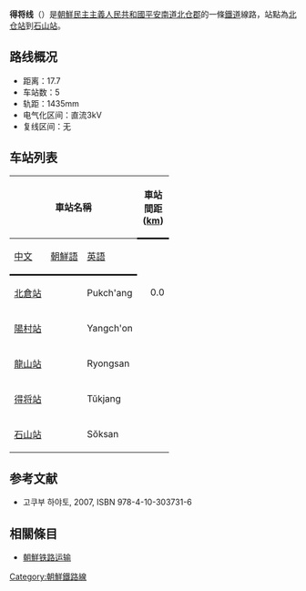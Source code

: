 '''得将线'''（{{kor|名=北|諺=득장선|漢=得将線|羅=Tŭkjang sŏn|f=y}}）是[[朝鮮民主主義人民共和國|朝鮮民主主義人民共和國]][[平安南道|平安南道]][[北仓郡|北仓郡]]的一條[[鐵道|鐵道]]線路，站點為[[北仓站_(平安南道)|北仓站]]到[[石山站_(平安南道)|石山站]]。

==路线概况==
*距离：17.7
*车站数：5
*轨距：1435mm
*电气化区间：直流3kV
*复线区间：无

==车站列表==
{| class="wikitable"
|-
!colspan=3|車站名稱
!style="width: 2.5em; border-bottom:solid 3px;" rowspan=2|車站間距 ([[km|km]])
!style="width: 2.5em; border-bottom:solid 3px;" rowspan=2|累計距離 (km)
!style="border-bottom:solid 3px;" rowspan=2|連接路線
|-
!style="border-bottom:solid 3px;"|[[中文|中文]]
!style="border-bottom:solid 3px;"|[[朝鮮語|朝鮮語]]
!style="border-bottom:solid 3px;"|[[英語|英語]]
|-
|[[北倉站_(平安南道)|北倉站]]
|{{Lang|ko|북창역}}
|Pukch'ang
|style="text-align: right;"|0.0
|style="text-align: right;"|0.0
|[[平德線|平德線]]・[[官下線|官下線]]
|-
|[[陽村站|陽村站]]
|{{Lang|ko|양촌역}}
|Yangch'on
|style="text-align: right;"| 
|style="text-align: right;"| 
| 
|-
|[[龍山站_(平安南道)|龍山站]]
|{{Lang|ko|룡산역}}
|Ryongsan
|style="text-align: right;"| 
|style="text-align: right;"| 
| 
|-
|[[得将站|得将站]]
|{{Lang|ko|득장역}}
|Tŭkjang
|style="text-align: right;"| 
|style="text-align: right;"| 
|[[鳴鶴線|鳴鶴線]]
|-
|[[石山站_(平安南道)|石山站]]
|{{Lang|ko|석산역}}
|Sŏksan
|style="text-align: right;"| 
|style="text-align: right;"|17.7
| 
|}

==参考文献==
* 고쿠부 하야토{{lang|ja|(国分隼人), 《将軍様の鉄道 北朝鮮鉄道事情》, 新潮社}}, 2007, ISBN 978-4-10-303731-6

==相關條目==
* [[朝鮮铁路运输|朝鮮铁路运输]]

{{朝鮮鐵路線}}
{{得場線}}

[[Category:朝鮮鐵路線|Category:朝鮮鐵路線]]